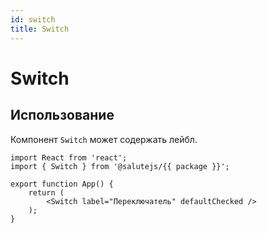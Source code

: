 ```yaml
---
id: switch
title: Switch
---
```



# Switch
<Description name="Switch" />
<PropsTable name="Switch" />

## Использование
Компонент `Switch` может содержать лейбл.

```tsx live
import React from 'react';
import { Switch } from '@salutejs/{{ package }}';

export function App() {
    return (
        <Switch label="Переключатель" defaultChecked />
    );
}
```
